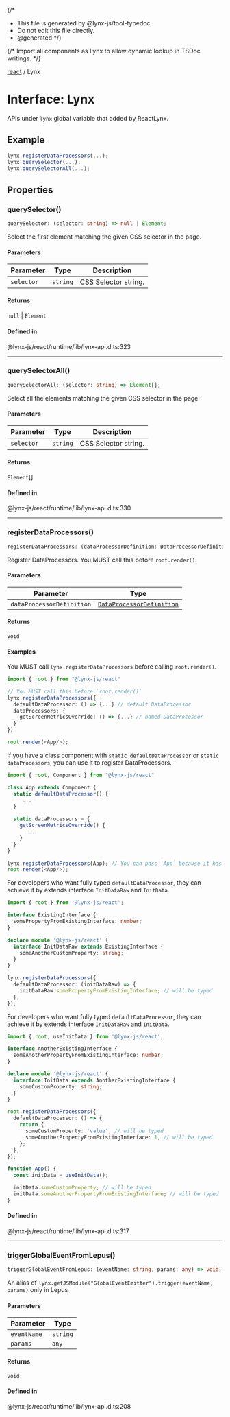 {/*
* This file is generated by @lynx-js/tool-typedoc.
* Do not edit this file directly.
* @generated
*/}

{/* Import all components as Lynx to allow dynamic lookup in TSDoc writings. */}

[react](/api/react/index.mdx) / Lynx

# Interface: Lynx

APIs under `lynx` global variable that added by ReactLynx.

## Example

```ts
lynx.registerDataProcessors(...);
lynx.querySelector(...);
lynx.querySelectorAll(...);
```

## Properties

### querySelector()

```ts
querySelector: (selector: string) => null | Element;
```

Select the first element matching the given CSS selector in the page.

#### Parameters

| Parameter  | Type     | Description          |
| ---------- | -------- | -------------------- |
| `selector` | `string` | CSS Selector string. |

#### Returns

`null` \| `Element`

#### Defined in

@lynx-js/react/runtime/lib/lynx-api.d.ts:323

---

### querySelectorAll()

```ts
querySelectorAll: (selector: string) => Element[];
```

Select all the elements matching the given CSS selector in the page.

#### Parameters

| Parameter  | Type     | Description          |
| ---------- | -------- | -------------------- |
| `selector` | `string` | CSS Selector string. |

#### Returns

`Element`[]

#### Defined in

@lynx-js/react/runtime/lib/lynx-api.d.ts:330

---

### registerDataProcessors()

```ts
registerDataProcessors: (dataProcessorDefinition: DataProcessorDefinition) => void;
```

Register DataProcessors. You MUST call this before `root.render()`.

#### Parameters

| Parameter                 | Type                                                                          |
| ------------------------- | ----------------------------------------------------------------------------- |
| `dataProcessorDefinition` | [`DataProcessorDefinition`](/api/react/Interface.DataProcessorDefinition.mdx) |

#### Returns

`void`

#### Examples

You MUST call `lynx.registerDataProcessors` before calling `root.render()`.

```ts
import { root } from "@lynx-js/react"

// You MUST call this before `root.render()`
lynx.registerDataProcessors({
  defaultDataProcessor: () => {...} // default DataProcessor
  dataProcessors: {
    getScreenMetricsOverride: () => {...} // named DataProcessor
  }
})

root.render(<App/>);
```

If you have a class component with `static defaultDataProcessor`
or `static dataProcessors`, you can use it to register DataProcessors.

```ts
import { root, Component } from "@lynx-js/react"

class App extends Component {
  static defaultDataProcessor() {
     ...
  }

  static dataProcessors = {
    getScreenMetricsOverride() {
      ...
    }
  }
}

lynx.registerDataProcessors(App); // You can pass `App` because it has the required shape
root.render(<App/>);
```

For developers who want fully typed `defaultDataProcessor`,
they can achieve it by extends interface `InitDataRaw` and `InitData`.

```ts
import { root } from '@lynx-js/react';

interface ExistingInterface {
  somePropertyFromExistingInterface: number;
}

declare module '@lynx-js/react' {
  interface InitDataRaw extends ExistingInterface {
    someAnotherCustomProperty: string;
  }
}

lynx.registerDataProcessors({
  defaultDataProcessor: (initDataRaw) => {
    initDataRaw.somePropertyFromExistingInterface; // will be typed
  },
});
```

For developers who want fully typed `defaultDataProcessor`,
they can achieve it by extends interface `InitDataRaw` and `InitData`.

```ts
import { root, useInitData } from '@lynx-js/react';

interface AnotherExistingInterface {
  someAnotherPropertyFromExistingInterface: number;
}

declare module '@lynx-js/react' {
  interface InitData extends AnotherExistingInterface {
    someCustomProperty: string;
  }
}

root.registerDataProcessors({
  defaultDataProcessor: () => {
    return {
      someCustomProperty: 'value', // will be typed
      someAnotherPropertyFromExistingInterface: 1, // will be typed
    };
  },
});

function App() {
  const initData = useInitData();

  initData.someCustomProperty; // will be typed
  initData.someAnotherPropertyFromExistingInterface; // will be typed
}
```

#### Defined in

@lynx-js/react/runtime/lib/lynx-api.d.ts:317

---

### triggerGlobalEventFromLepus()

```ts
triggerGlobalEventFromLepus: (eventName: string, params: any) => void;
```

An alias of `lynx.getJSModule("GlobalEventEmitter").trigger(eventName, params)` only in Lepus

#### Parameters

| Parameter   | Type     |
| ----------- | -------- |
| `eventName` | `string` |
| `params`    | `any`    |

#### Returns

`void`

#### Defined in

@lynx-js/react/runtime/lib/lynx-api.d.ts:208
